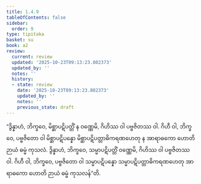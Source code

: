 ```yaml
---
title: 1.4.9
tableOfContents: false
sidebar:
  order: 9
type: tipitaka
basket: su
book: a2
review:
  current: review
  updated: '2025-10-23T09:13:23.802373'
  updated_by: ''
  notes: ''
  history:
  - state: review
    date: '2025-10-23T09:13:23.802373'
    updated_by: ''
    notes: ''
    previous_state: draft
---
```



<ReviewStatus review={frontmatter.review} showDetails={true} />

<HypothesisAnnotation frontmatter={frontmatter} />

<DynamicBreadcrumb />

<Division number="41" book="a2" e="ch" v="15" p="70">

<Paragraph number="101" book="a2">
“ဒွိန္နာဟံ, ဘိက္ခဝေ, မိစ္ဆာပဋိပတ္တိံ န ဝဏ္ဏေမိ, ဂိဟိဿ ဝါ ပဗ္ဗဇိတဿ ဝါ. ဂိဟီ ဝါ, ဘိက္ခဝေ, ပဗ္ဗဇိတော ဝါ မိစ္ဆာပဋိပန္နော မိစ္ဆာပဋိပတ္တာဓိကရဏဟေတု န အာရာဓကော ဟောတိ ဉာယံ ဓမ္မံ ကုသလံ.
</Paragraph>

<Paragraph number="102" book="a2">
ဒွိန္နာဟံ, ဘိက္ခဝေ, သမ္မာပဋိပတ္တိံ ဝဏ္ဏေမိ, ဂိဟိဿ ဝါ ပဗ္ဗဇိတဿ ဝါ. ဂိဟီ ဝါ, ဘိက္ခဝေ, ပဗ္ဗဇိတော ဝါ သမ္မာပဋိပန္နော သမ္မာပဋိပတ္တာဓိကရဏဟေတု အာရာဓကော ဟောတိ ဉာယံ ဓမ္မံ ကုသလန်”တိ.
</Paragraph>
</Division>
